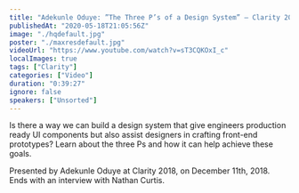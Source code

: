 ```yaml
---
title: "Adekunle Oduye: ”The Three P’s of a Design System” — Clarity 2018"
publishedAt: "2020-05-18T21:05:56Z"
image: "./hqdefault.jpg"
poster: "./maxresdefault.jpg"
videoUrl: "https://www.youtube.com/watch?v=sT3CQKOxI_c"
localImages: true
tags: ["Clarity"]
categories: ["Video"]
duration: "0:39:27"
ignore: false
speakers: ["Unsorted"]
---
```


Is there a way we can build a design system that give engineers production ready UI components but also assist designers in crafting front-end prototypes? Learn about the three Ps and how it can help achieve these goals.

Presented by Adekunle Oduye at Clarity 2018, on December 11th, 2018. Ends with an interview with Nathan Curtis.
